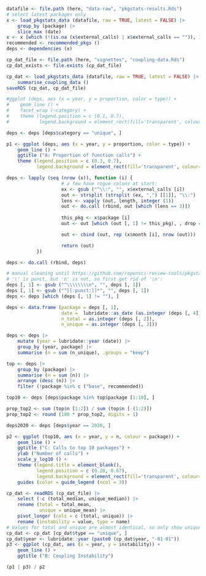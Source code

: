 

```r
datafile <- file.path (here, "data-raw", "pkgstats-results.Rds")
# select latest packages only
x <- load_pkgstats_data (datafile, raw = TRUE, latest = FALSE) |>
    group_by (package) |>
    slice_max (date)
x <- x [which (!(is.na (x$external_calls) | x$external_calls == "")), ]
recommended <- recommended_pkgs ()
deps <- dependencies (x)

cp_dat_file <- file.path (here, "vignettes", "coupling-data.Rds")
cp_dat_exists <- file.exists (cp_dat_file)
```

```r
cp_dat <- load_pkgstats_data (datafile, raw = TRUE, latest = FALSE) |>
    summarise_coupling_data ()
saveRDS (cp_dat, cp_dat_file)
```



```r

#ggplot (deps, aes (x = year, y = proportion, color = type)) +
#    geom_line () +
#    facet_wrap (~category) +
#    theme (legend.position = c (0.1, 0.7),
#           legend.background = element_rect(fill='transparent', colour='transparent'))

deps <- deps [deps$category == "unique", ]

p1 <- ggplot (deps, aes (x = year, y = proportion, color = type)) +
    geom_line () +
    ggtitle ("A: Proportion of function calls") +
    theme (legend.position = c (0.3, 0.7),
           legend.background = element_rect(fill='transparent', colour='transparent'))
```


```r
deps <- lapply (seq (nrow (x)), function (i) {
                    # a few have rogue colons at start:
                    ex <- gsub ("^\\:", "", x$external_calls [i])
                    out <- strsplit (strsplit (ex, ",") [[1]], "\\:")
                    lens <- vapply (out, length, integer (1))
                    out <- do.call (rbind, out [which (lens == 3)])
                    
                    this_pkg <- x$package [i]
                    out <- out [which (out [, 1] != this_pkg), , drop = FALSE]

                    out <- cbind (out, rep (x$month [i], nrow (out)))

                    return (out)
           })

deps <- do.call (rbind, deps)

# manual cleaning until https://github.com/ropensci-review-tools/pkgstats/issues/33
# '\' is punct, but 'n' is not, so first get rid of '\n':
deps [, 1] <- gsub ("^\\\\\\\\n", "", deps [, 1])
deps [, 1] <- gsub ("^[[:punct:]]*", "", deps [, 1])
deps <- deps [which (deps [, 1] != ""), ]

deps <- data.frame (package = deps [, 1],
                    date =  lubridate::as_date (as.integer (deps [, 4])),
                    n_total = as.integer (deps [, 2]),
                    n_unique = as.integer (deps [, 3]))

deps <- deps |>
    mutate (year = lubridate::year (date)) |>
    group_by (year, package) |>
    summarise (n = sum (n_unique), .groups = "keep")

top <- deps |>
    group_by (package) |>
    summarise (n = sum (n)) |>
    arrange (desc (n)) |>
    filter (!package %in% c ("base", recommended))

top10 <- deps [deps$package %in% top$package [1:10], ]

prop_top2 <- sum (top$n [1:2]) / sum (top$n [-(1:2)])
prop_top2 <- round (100 * prop_top2, digits = 1)

deps2020 <- deps [deps$year == 2020, ]
```

```r
p2 <- ggplot (top10, aes (x = year, y = n, colour = package)) +
    geom_line () +
    ggtitle ("C: Calls to top 10 packages") +
    ylab ("Number of calls") +
    scale_y_log10 () +
    theme (legend.title = element_blank(),
           legend.position = c (0.20, 0.67),
           legend.background = element_rect(fill='transparent', colour='transparent')) +
    guides (color = guide_legend (ncol = 3))
```

```r
cp_dat <- readRDS (cp_dat_file) |>
    select (-c (total_median, unique_median)) |>
    rename (total = total_mean,
            unique = unique_mean) |>
    pivot_longer (cols = c (total, unique)) |>
    rename (instability = value, type = name)
# Values for total and unique are almost identical, so only show unique
cp_dat <- cp_dat [cp_dat$type == "unique", ]
cp_dat$year <- lubridate::year (paste0 (cp_dat$year, "-01-01"))
p3 <- ggplot (cp_dat, aes (x = year, y = instability)) +
    geom_line () +
    ggtitle ("B: Coupling Instability")
```

```r
(p1 | p3) / p2
```

